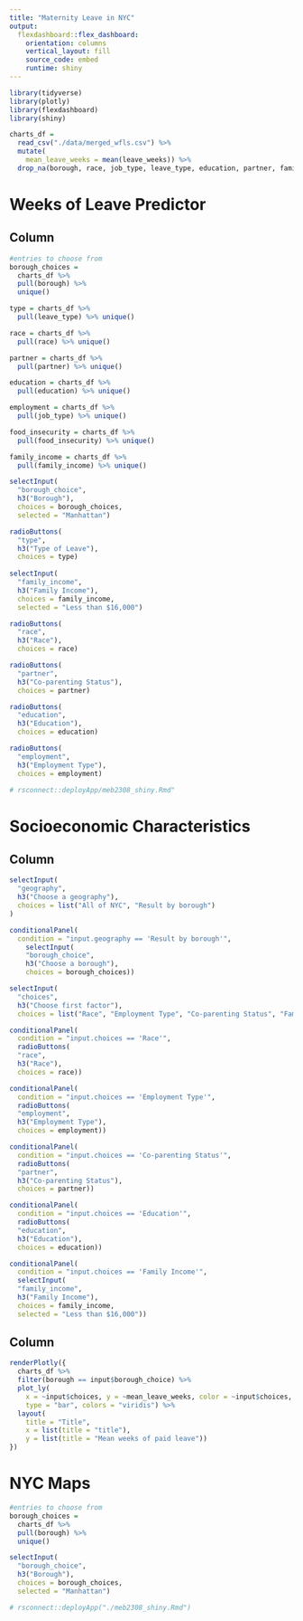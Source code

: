 ```yaml
---
title: "Maternity Leave in NYC"
output: 
  flexdashboard::flex_dashboard:
    orientation: columns
    vertical_layout: fill
    source_code: embed
    runtime: shiny
---
```


```r
library(tidyverse)
library(plotly)
library(flexdashboard)
library(shiny)

charts_df = 
  read_csv("./data/merged_wfls.csv") %>% 
  mutate(
    mean_leave_weeks = mean(leave_weeks)) %>%
  drop_na(borough, race, job_type, leave_type, education, partner, family_income)
```

Weeks of Leave Predictor
=====================================

Column {.sidebar}
-----------------------------------------------------------------------

```r

#entries to choose from
borough_choices = 
  charts_df %>% 
  pull(borough) %>%  
  unique()

type = charts_df %>% 
  pull(leave_type) %>% unique()

race = charts_df %>% 
  pull(race) %>% unique()

partner = charts_df %>% 
  pull(partner) %>% unique()

education = charts_df %>% 
  pull(education) %>% unique()

employment = charts_df %>% 
  pull(job_type) %>% unique()

food_insecurity = charts_df %>% 
  pull(food_insecurity) %>% unique()

family_income = charts_df %>% 
  pull(family_income) %>% unique()

selectInput(
  "borough_choice",
  h3("Borough"),
  choices = borough_choices,
  selected = "Manhattan")

radioButtons(
  "type",
  h3("Type of Leave"),
  choices = type)
  
selectInput(
  "family_income",
  h3("Family Income"),
  choices = family_income,
  selected = "Less than $16,000")

radioButtons(
  "race",
  h3("Race"),
  choices = race)

radioButtons(
  "partner",
  h3("Co-parenting Status"),
  choices = partner)

radioButtons(
  "education",
  h3("Education"),
  choices = education)

radioButtons(
  "employment",
  h3("Employment Type"),
  choices = employment)

# rsconnect::deployApp/meb2308_shiny.Rmd"
```



Socioeconomic Characteristics
=====================================

Column {.sidebar}
-----------------------------------------------------------------------

```r

selectInput(
  "geography",
  h3("Choose a geography"),
  choices = list("All of NYC", "Result by borough")
)

conditionalPanel(
  condition = "input.geography == 'Result by borough'",
    selectInput(
    "borough_choice",
    h3("Choose a borough"),
    choices = borough_choices))

selectInput(
  "choices",
  h3("Choose first factor"),
  choices = list("Race", "Employment Type", "Co-parenting Status", "Family Income"))

conditionalPanel(
  condition = "input.choices == 'Race'",
  radioButtons(
  "race",
  h3("Race"),
  choices = race))

conditionalPanel(
  condition = "input.choices == 'Employment Type'",
  radioButtons(
  "employment",
  h3("Employment Type"),
  choices = employment))

conditionalPanel(
  condition = "input.choices == 'Co-parenting Status'",
  radioButtons(
  "partner",
  h3("Co-parenting Status"),
  choices = partner))

conditionalPanel(
  condition = "input.choices == 'Education'",
  radioButtons(
  "education",
  h3("Education"),
  choices = education))

conditionalPanel(
  condition = "input.choices == 'Family Income'",
  selectInput(
  "family_income",
  h3("Family Income"),
  choices = family_income,
  selected = "Less than $16,000"))
```

Column {.tabset}
-----------------------------------------------------------------------


```r
renderPlotly({
  charts_df %>% 
  filter(borough == input$borough_choice) %>% 
  plot_ly(
    x = ~input$choices, y = ~mean_leave_weeks, color = ~input$choices,
    type = "bar", colors = "viridis") %>% 
  layout(
    title = "Title",
    x = list(title = "title"),
    y = list(title = "Mean weeks of paid leave"))
})
```

NYC Maps
===================================== 

```r

#entries to choose from
borough_choices = 
  charts_df %>% 
  pull(borough) %>%  
  unique()

selectInput(
  "borough_choice",
  h3("Borough"),
  choices = borough_choices,
  selected = "Manhattan")

# rsconnect::deployApp("./meb2308_shiny.Rmd")
```


